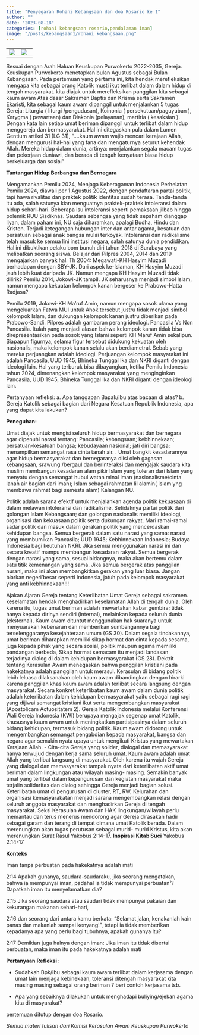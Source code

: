 ```yaml
---
title: "Penyegaran Rohani Kebangsaan dan doa Rosario ke 1"
author: ""
date: "2023-08-18"
categories: [rohani kebangsaan rosario,pendalaman iman]
image: "/posts/kebangsaan1/rohani kebangsaan.png"
---
```


|                                                 |                                               |
|---------------------------------|---------------------------------------|
| ![](/posts/kebangsaan1/IMG-20230818-WA0038.jpg) | ![](/posts/kebangsaan1/20230818_184809_1.jpg) |

Sesuai dengan Arah Haluan Keuskupan Purwokerto 2022-2035, Gereja. Keuskupan Purwokerto menetapkan bulan Agustus sebagai Bulan Kebangsaan. 
Pada pertemuan yang pertama ini, kita hendak merefleksikan mengapa kita sebagai orang Katolik musti ikut terlibat dalam dalam hidup di tengah masyarakat.
kita diajak untuk merefleksikan panggilan kita sebagai kaum awam Atas dasar Sakramen Baptis dan Krisma serta Sakramen Ekaristi, kita sebagai kaum awam dipanggil untuk menjalankan 5 tugas Gereja: Liturgia ( liturgi /pengudusan), Koinonia ( persekutuan/paguyuban ), Kerygma ( pewartaan) dan Diakonia (pelayanan), martiria ( kesaksian ). Dengan kata lain setiap umat beriman dipanggil untuk terlibat dalam hidup menggereja dan bermasyarakat. Hal ini ditegaskan pula dalam Lumen Gentium artikel 31 (LG 31), "....kaum awam wajib mencari kerajaan Allah, dengan mengurusi hal-hal yang fana dan mengaturnya seturut kehendak Allah. Mereka hidup dalam dunia, artinya: menjalankan segala macam tugas dan pekerjaan duniawi, dan berada di tengah kenyataan biasa hidup berkeluarga dan sosial"

**Tantangan Hidup Berbangsa dan Bernegara**

Mengamankan Pemilu 2024, Menjaga Keberagaman Indonesia
Perhelatan Pemilu 2024, diawali per 1 Agustus 2022, dengan
pendaftaran partai politik, tapi hawa rivalitas dan praktek
politik identitas sudah terasa. Tanda-tanda itu ada, salah
satunya kian menguatnya praktek-praktek intoleransi dalam
hidup sehari-hari. Beberapa isu intoleransi seperti pemaksaan
jilbab hingga polemik RUU Sisdiknas. Saudara sebangsa yang
tidak sepaham dianggap liyan, dalam paham ini, NU saja
diharamkan, apalagi Budha, Hindu dan Kristen.
Terjadi ketegangan hubungan inter dan antar agama, kesatuan dan persatuan sebagai anak bangsa mulai terkoyak. Intoleransi dan radikalisme telah masuk ke semua lini institusi negara, salah satunya dunia pendidikan. Hal ini dibuktikan pelaku bom bunuh diri tahun 2018 di Surabaya yang melibatkan seorang siswa.
Belajar dari Pilpres 2004, 2014 dan 2019 mengajarkan banyak hal. Th 2004: Megawati-KH Hasyim Muzadi berhadapan dengan SBY-JK. Dari aspek ke-Islaman, KH Hasyim Muzadi jauh lebih kuat daripada JK. Namun mengapa KH Hasyim Muzadi tidak dilirik?
Pemilu 2014, Jokowi-JK tampil. JK seharusnya menjadi simbol Islam, namun mengapa kekuatan kelompok kanan bergeser ke Prabowo-Hatta
Radjasa?

Pemilu 2019, Jokowi-KH Ma'ruf Amin, namun mengapa sosok ulama yang mengeluarkan Fatwa MUI untuk Ahok tersebut justru tidak menjadi simbol kelompok Islam, dan dukungan kelompok kanan justru diberikan pada Prabowo-Sandi.
Pilpres adalah gambaran perang ideologi. Pancasila Vs Non Pancasila. Itulah yang menjadi alasan bahwa kelompok kanan tidak bisa direpresentasikan pada sosok yang Islami seperti KH Maruf Amin sekalipun.
Siapapun figurnya, selama figur tersebut didukung kekuatan oleh
nasionalis, maka kelompok kanan selalu akan berdiametral. Sebab yang mereka perjuangkan adalah ideologi. Perjuangan kelompok masyarakat ini adalah Pancasila, UUD 1945, Bhineka Tunggal Ika dan NKRI diganti dengan ideologi lain.
Hal yang terburuk bisa dibayangkan, ketika Pemilu Indonesia tahun 2024, dimenangkan kelompok masyarakat yang menginginkan Pancasila, UUD 1945, Bhineka Tunggal Ika dan NKRI diganti dengan ideologi lain.

Pertanyaan refleksi:
a. Apa tanggapan Bapak/Ibu atas bacaan di atas?
b. Gereja Katolik sebagai bagian dari Negara Kesatuan Republik Indonesia, apa yang dapat kita lakukan?

**Peneguhan:**

Umat diajak untuk mengisi seluruh hidup bermasyarakat dan bernegara agar dipenuhi narasi tentang: Pancasila; kebangsaan; kebhinnekaan; persatuan-kesatuan bangsa; kebudayaan nasional; jati diri bangsa; menampilkan
semangat rasa cinta tanah air. . Umat bangkit kesadarannya agar hidup bermasyarakat dan bernegaranya diisi oleh gagasan kebangsaan, srawung /bergaul dan berinteraksi dan mengajak saudara kita muslim membangun kesadaran alam pikir Islam yang toleran dari Islam yang menyatu dengan semangat hubul watan minal iman (nasionalisme/cinta lanah air bagian dari iman); Islam sebagai rahmatan lil alamin( islam yng membawa rahmat bagi semesta alam) Kalangan NU.

Politik adalah sarana efektif untuk menjalankan agenda politik kekuasaan di dalam melawan intoleransi dan radikalisme. Setidaknya partai politik dari golongan Islam Kebangsaan; dan golongan nasionalis memiliki ideologi, organisasi dan kekuasaan politik serta dukungan rakyat. Mari ramai-ramai sadar politik dan masuk dalam gerakan politik yang mencerdaskan kehidupan bangsa.
Semua bergerak dalam satu narasi yang sama: narasi yang membumikan Pancasila; UUD 1945; Kebhinnekaan Indonesia; Budaya Indonesia bagi keutuhan NKRI. Jika semua menggunakan narasi ini dan secara kreatif mampu membangun kesadaran rakyat.
Semua bergerak dengan narasi yang sama, sesuai bidangnya, maka akan bertemu dalam satu titik kemenangan yang sama. Jika semua bergerak atas panggilan nurani, maka ini akan membangkitkan gerakan yang luar biasa.
Jangan biarkan negeri'besar seperti Indonesia, jatuh pada kelompok masyarakat yang anti kebhinnekaan!!!

Ajakan Ajaran Gereja tentang Keterlibatan Umat Gereja sebagai sakramen. keselamatan hendak menghadirkan keselamatan Allah di tengah dunia. Oleh karena itu, tugas umat beriman adalah mewartakan kabar gembira; tidak hanya kepada dirinya sendiri (internal), melainkan kepada seluruh dunia (eksternal). Kaum awam dituntut menggunakan hak suaranya untuk menyuarakan kebenaran dan memberikan sumbangannya bagi terselenggaranya kesejahteraan umum (GS 30). Dalam segala tindakannya, umat beriman diharapkan memiliki sikap hormat dan cinta kepada sesama, juga kepada pihak yang secara sosial, politik maupun agama memiliki pandangan berbeda, Sikap hormat semacam itu menjadi landasan terjadinya dialog di dalam kehidupan bermasyarakat (GS 28).
Dektrit tentang Kerasulan Awam menegaskan bahwa penggilan kristiani pada hakekatnya adalah panggilan untuk merasul. Kerasulan di bidang politik lebih leluasa dilaksanakan oleh kaum awam dibandingkan dengan hirarki karena panggilan khas kaum awam adalah terlibat secara langsung dengan masyarakat. Secara konkret keterlibatan kaum awam dalam dunia politik adalah keterlibatan dalam kehidupan bermasyarakat yaitu sebagai ragi ragi yang dijiwai semangat kristiani ikut serta mengembangkan masyarakat (Apostolicam Actuositatem 2). Gereja Katolik Indonesia melalui Konferensi Wali Gereja Indonesia (KWI) berupaya mengajak segenap umat Katolik, khususnya kaum awam untuk meningkatkan partisipasinya dalam seluruh bidang kehidupan, termasuk bidang politik. Kaum awam didorong untuk mengembangkan semangat pengabdian kepada masyarakat, bangsa dan negara agar semakin nyata upaya untuk mengikuti Kristus yang mewartakan Kerajaan Allah.
- Cita-cita Gereja yang solider, dialogal dan memasyarakat hanya terwujud dengan kerja sama seluruh umat. Kaum awam adalah umat Allah yang terlibat langsung di masyarakat. Oleh karena itu wajah Gereja yang dialogal dan memasyarakat tampak nyata dari keterlibatan aktif umat beriman dalam lingkungan atau wilayah masing- masing. Semakin banyak umat yang terlibat dalam kepengurusan dan kegiatan masyarakat maka terjalin solidaritas dan dialog sehingga Gereja menjadi bagian solusi. Keterlibatan umat di pengurusan di cluster, RT, RW, Kelurahan dan organisasi kemasyarakatan menjadi sarana mengembangkan relasi dengan seluruh anggota masyarakat dan menghadirkan Gereja di tengah masyarakat. Seksi Kerasulan Awam dan HAK lingkungan/wilayah perlu 
memantau dan terus menerus mendorong agar Gereja dirasakan hadir sebagai garam dan terang di tempat dimana umat Katolik berada.
Dalam merenungkan akan tugas perutusan sebagai murid- murid Kristus, kita akan merenungkan Surat Rasul Yakobus 2:14-17.
**Inspirasi Kitab Suci** Yakobus 2:14-17

**Konteks**

Iman tanpa perbuatan pada hakekatnya adalah mati

2:14 Apakah gunanya, saudara-saudaraku, jika seorang mengatakan, bahwa ia mempunyai iman, padahal ia tidak mempunyai perbuatan¹? Dapatkah iman itu menyelamatkan dia? 

2:15 Jika seorang saudara atau saudari tidak mempunyai pakaian dan kekurangan makanan sehari-hari, 

2:16 dan seorang dari antara kamu berkata: "Selamat jalan, kenakanlah kain panas dan makanlah sampai kenyang!", tetapi ia tidak memberikan kepadanya apa yang perlu bagi tubuhnya, apakah gunanya itu? 

2:17 Demikian juga halnya dengan iman: Jika iman itu tidak disertai perbuatan, maka iman itu pada hakekatnya adalah mati


**Pertanyaan Refleksi :**

- Sudahkah Bpk/Ibu sebagai kaum awam terlibat dalam kerjasama dengan umat lain menjaga kebinekaan, toleransi ditengah masyarakat kita masing masing sebagai orang beriman ? beri contoh kerjasama tsb.

- Apa yang sebaiknya dilakukan untuk menghadapi buliying/ejekan agama kita di masyarakat?

pertemuan ditutup dengan doa Rosario.

*Semua materi tulisan dari Komisi Kerasulan Awam Keuskupan Purwokerto*